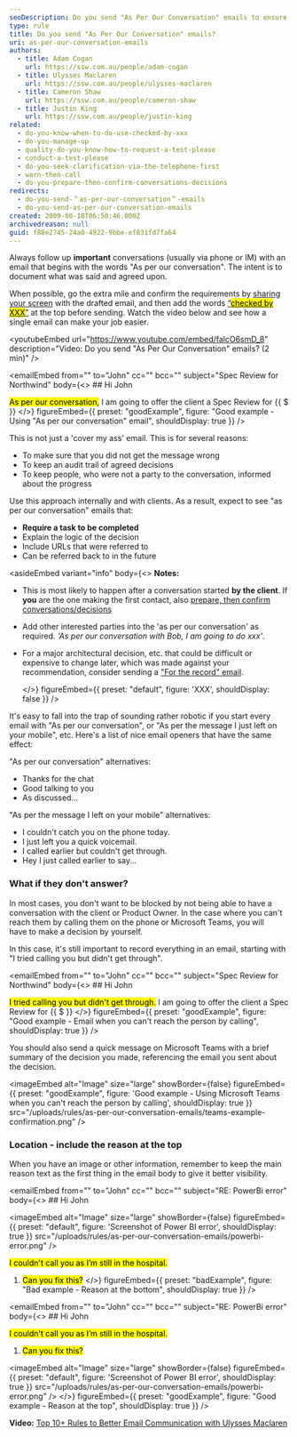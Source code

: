 ```yaml
---
seoDescription: Do you send "As Per Our Conversation" emails to ensure important conversations are documented and decisions are confirmed?
type: rule
title: Do you send "As Per Our Conversation" emails?
uri: as-per-our-conversation-emails
authors:
  - title: Adam Cogan
    url: https://ssw.com.au/people/adam-cogan
  - title: Ulysses Maclaren
    url: https://ssw.com.au/people/ulysses-maclaren
  - title: Cameron Shaw
    url: https://ssw.com.au/people/cameron-shaw
  - title: Justin King
    url: https://ssw.com.au/people/justin-king
related:
  - do-you-know-when-to-do-use-checked-by-xxx
  - do-you-manage-up
  - quality-do-you-know-how-to-request-a-test-please
  - conduct-a-test-please
  - do-you-seek-clarification-via-the-telephone-first
  - warn-then-call
  - do-you-prepare-then-confirm-conversations-decisions
redirects:
  - do-you-send-＂as-per-our-conversation＂-emails
  - do-you-send-as-per-our-conversation-emails
created: 2009-08-18T06:58:46.000Z
archivedreason: null
guid: f88e2745-24a0-4922-9bbe-ef831fd7fa64
---
```


Always follow up **important** conversations (usually via phone or IM) with an email that begins with the words "As per our conversation". The intent is to document what was said and agreed upon.

When possible, go the extra mile and confirm the requirements by [sharing your screen](/do-you-share-screens-when-working-remotely) with the drafted email, and then add the words [“<mark>checked by XXX</mark>”](/checked-by-xxx) at the top before sending.
Watch the video below and see how a single email can make your job easier.

<youtubeEmbed url="https://www.youtube.com/embed/falcO6smD_8" description="Video: Do you send "As Per Our Conversation" emails? (2 min)" />

<emailEmbed
  from=""
  to="John"
  cc=""
  bcc=""
  subject="Spec Review for Northwind"
  body={<>
    ## Hi John

<mark>As per our conversation,</mark> I am going to offer the client a Spec Review for &#123;&#123; $ &#125;&#125;
  </>}
  figureEmbed={{
    preset: "goodExample",
    figure: "Good example - Using "As per our conversation" email",
    shouldDisplay: true
  }}
/>

This is not just a 'cover my ass' email. This is for several reasons:

* To make sure that you did not get the message wrong
* To keep an audit trail of agreed decisions
* To keep people, who were not a party to the conversation, informed about the progress

Use this approach internally and with clients. As a result, expect to see "as per our conversation" emails that:

* **Require a task to be completed**
* Explain the logic of the decision
* Include URLs that were referred to
* Can be referred back to in the future

<asideEmbed
  variant="info"
  body={<>
    **Notes:**

* This is most likely to happen after a conversation started **by the client**. If **you** are the one making the first contact, also [prepare, then confirm conversations/decisions](/do-you-prepare-then-confirm-conversations-decisions)
* Add other interested parties into the 'as per our conversation' as required. _'As per our conversation with Bob, I am going to do xxx'_.
* For a major architectural decision, etc. that could be difficult or expensive to change later, which was made against your recommendation, consider sending a ["For the record" email](/do-you-send-a-for-the-record-email-when-you-disagree).

  </>}
  figureEmbed={{
    preset: "default",
    figure: 'XXX',
    shouldDisplay: false
  }}
/>

It's easy to fall into the trap of sounding rather robotic if you start every email with "As per our conversation", or "As per the message I just left on your mobile", etc. Here's a list of nice email openers that have the same effect:

"As per our conversation" alternatives:

* Thanks for the chat
* Good talking to you
* As discussed...

"As per the message I left on your mobile" alternatives:

* I couldn't catch you on the phone today.
* I just left you a quick voicemail.
* I called earlier but couldn't get through.
* Hey I just called earlier to say...

### What if they don't answer?

In most cases, you don't want to be blocked by not being able to have a conversation with the client or Product Owner. In the case where you can't reach them by calling them on the phone or Microsoft Teams, you will have to make a decision by yourself.

In this case, it's still important to record everything in an email, starting with "I tried calling you but didn't get through".

<emailEmbed
  from=""
  to="John"
  cc=""
  bcc=""
  subject="Spec Review for Northwind"
  body={<>
    ## Hi John

<mark>I tried calling you but didn't get through.</mark> I am going to offer the client a Spec Review for &#123;&#123; $ &#125;&#125;
  </>}
  figureEmbed={{
    preset: "goodExample",
    figure: "Good example - Email when you can't reach the person by calling",
    shouldDisplay: true
  }}
/>

You should also send a quick message on Microsoft Teams with a brief summary of the decision you made, referencing the email you sent about the decision.

<imageEmbed
  alt="Image"
  size="large"
  showBorder={false}
  figureEmbed={{
    preset: "goodExample",
    figure: 'Good example - Using Microsoft Teams when you can\'t reach the person by calling',
    shouldDisplay: true
  }}
  src="/uploads/rules/as-per-our-conversation-emails/teams-example-confirmation.png"
/>

### Location - include the reason at the top

When you have an image or other information, remember to keep the main reason text as the first thing in the email body to give it better visibility.

<emailEmbed
  from=""
  to="John"
  cc=""
  bcc=""
  subject="RE: PowerBi error"
  body={<>
    ## Hi John


<imageEmbed
  alt="Image"
  size="large"
  showBorder={false}
  figureEmbed=&#123;&#123;
    preset: "default",
    figure: 'Screenshot of Power BI error',
    shouldDisplay: true
  &#125;&#125;
  src="/uploads/rules/as-per-our-conversation-emails/powerbi-error.png"
/>

<mark>I couldn't call you as I’m still in the hospital.</mark>

1. <mark>Can you fix this?</mark>
  </>}
  figureEmbed={{
    preset: "badExample",
    figure: "Bad example - Reason at the bottom",
    shouldDisplay: true
  }}
/>

<emailEmbed
  from=""
  to="John"
  cc=""
  bcc=""
  subject="RE: PowerBi error"
  body={<>
    ## Hi John

<mark>I couldn't call you as I’m still in the hospital.</mark>

1. <mark>Can you fix this?</mark>


<imageEmbed
  alt="Image"
  size="large"
  showBorder={false}
  figureEmbed=&#123;&#123;
    preset: "default",
    figure: 'Screenshot of Power BI error',
    shouldDisplay: true
  &#125;&#125;
  src="/uploads/rules/as-per-our-conversation-emails/powerbi-error.png"
/>
  </>}
  figureEmbed={{
    preset: "goodExample",
    figure: "Good example - Reason at the top",
    shouldDisplay: true
  }}
/>

**Video:** [Top 10+ Rules to Better Email Communication with Ulysses Maclaren](https://www.youtube.com/watch?v=LAqRokqq4jI)